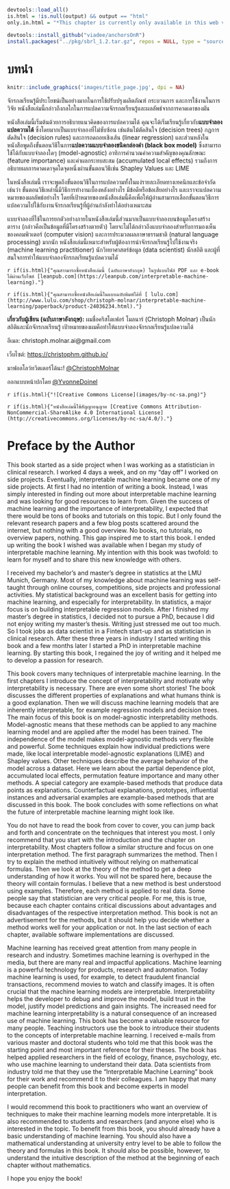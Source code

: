 ```r
devtools::load_all()
is.html = !is.null(output) && output == "html"
only.in.html = "*This chapter is currently only available in this web version. ebook and print will follow.*"

devtools::install_github("viadee/anchorsOnR")
install.packages("../pkg/sbrl_1.2.tar.gz", repos = NULL, type = "source")
```


# บทนำ {-}
```r
knitr::include_graphics('images/title_page.jpg', dpi = NA)
```

จักรกลเรียนรู้มีประโยชน์เป็นอย่างมากในการใช้ปรับปรุงผลิตภัณฑ์ กระบวนการ และการใช้งานในการวิจัย
หนังสือเล่มนี้กล่าวถึงกลไกในการแปลความจักรกลเรียนรู้และผลลัพธ์จากการคาดเดาของมัน

หนังสือเล่มนี้เริ่มต้นด้วยการอธิบายแนวคิดของการแปลความได้ คุณจะได้เริ่มเรียนรู้เกี่ยวกับ**แบบจำลองแปลความได้** ซึ่งโดยมากเป็นแบบจำลองที่ไม่ซับซ้อน เช่นต้นไม้ตัดสินใจ (decision trees) กฎการตัดสินใจ (decision rules) และการถดถอยเชิงเส้น (linear regression)
และส่วนหลังในหนังสือพูดถึงขั้นตอนวิธีในการ**แปลความแบบจำลองชนิดกล่องดำ (black box model)** ซึ่งสามารถใช้ได้กับแบบจำลองใดๆ (model-agnostic) อาทิการคำนวณค่าความสำคัญของคุณลักษณะ (feature importance) และค่าผลกระทบสะสม (accumulated local effects) รวมถึงการอธิบายผลการคาดเดาจุดใดจุดหนึ่งผ่านขั้นตอนวิธีเช่น Shapley Values และ LIME

ในหนังสือเล่มนี้ เราจะพูดถึงขั้นตอนวิธีในการแปลความทั้งในแง่รายละเอียดทางเทคนิกและข้อจำกัด เช่นว่า
ขั้นตอนวิธีเหล่านี้มีวิธีการทำงานเบื้องหลังอย่างไร
มีข้อดีหรือข้อเสียอย่างไร
และเราจะแปลความหมายของผลลัพธ์อย่างไร
โดยที่เป้าหมายของหนังสือเล่มนี้คือเพื่อให้ผู้อ่านสามารถเลือกขั้นตอนวิธีการแปลความไปใช้กับงานจักรกลเรียนรู้ที่ผู้อ่านกำลังทำได้อย่างเหมาะสม

แบบจำลองที่ใช้ในการยกตัวอย่างภายในหนังสือเล่มนี้ส่วนมากเป็นแบบจำลองบนข้อมูลโครงสร้างตาราง (กล่าวคือเป็นข้อมูลที่มีโครงสร้างตายตัว) โดยจะไม่ได้กล่าวถึงแบบจำลองสำหรับการมองเห็นของคอมพิวเตอร์ (computer vision) และการประมวลผลภาษาธรรมชาติ (natural language processing) มากนัก
หนังสือเล่มนี้เหมาะสำหรับผู้ต้องการนำจักรกลเรียนรู้ไปใช้งานจริง (machine learning practitioner) นักวิทยาศาสตร์ข้อมูล (data scientist) นักสถิติ และผู้ที่สนใจการทำให้แบบจำลองจักรกลเรียนรู้แปลความไดั


`r if(is.html){"คุณสาามารถซื้อหนังสือเล่มนี้ (ฉบับภาษาอังกฤษ) ในรูปแบบไฟล์ PDF และ e-book ได้ผ่านเว็บไซต์ [leanpub.com](https://leanpub.com/interpretable-machine-learning)."}`

`r if(is.html){"คุณสามารถซื้อหนังสือเล่มนี้ในแบบฉบับพิมพ์ได้ที่ [ lulu.com](http://www.lulu.com/shop/christoph-molnar/interpretable-machine-learning/paperback/product-24036234.html)."}`

**เกี่ยวกับผู้เขียน (ฉบับภาษาอังกฤษ):** ผมชื่อคริสโตเฟอร์ โมลนาร์ (Christoph Molnar) เป็นนักสถิติและนักจักรกลเรียนรู้
เป้าหมายของผมคือทำให้แบบจำลองจักรกลเรียนรู้แปลความได้

อีเมล: christoph.molnar.ai@gmail.com

เว็บไซต์: [https://christophm.github.io/](https://christophm.github.io/)

มาฟอลโลว์ทวิตเตอร์ได้นะ! [\@ChristophMolnar](https://twitter.com/ChristophMolnar)

ออกแบบหน้าปกโดย [\@YvonneDoinel](https://twitter.com/YvonneDoinel)


`r if(is.html){"![Creative Commons License](images/by-nc-sa.png)"}`

`r if(is.html){"หนังสือเล่มนี้ใช้สัญญาอนุญาต [Creative Commons Attribution-NonCommercial-ShareAlike 4.0 International License](http://creativecommons.org/licenses/by-nc-sa/4.0/)."}`



# Preface by the Author {-}

This book started as a side project when I was working as a statistician in clinical research.
I worked 4 days a week, and on my "day off" I worked on side projects.
Eventually, interpretable machine learning became one of my side projects.
At first I had no intention of writing a book.
Instead, I was simply interested in finding out more about interpretable machine learning and was looking for good resources to learn from.
Given the success of machine learning and the importance of interpretability, I expected that there would be tons of books and tutorials on this topic.
But I only found the relevant research papers and a few blog posts scattered around the internet, but nothing with a good overview.
No books, no tutorials, no overview papers, nothing.
This gap inspired me to start this book.
I ended up writing the book I wished was available when I began my study of interpretable machine learning.
My intention with this book was twofold: to learn for myself and to share this new knowledge with others.

<!-- Introduction to Author -->
I received my bachelor's and master's degree in statistics at the LMU Munich, Germany.
Most of my knowledge about machine learning was self-taught through online courses, competitions, side projects and professional activities.
My statistical background was an excellent basis for getting into machine learning, and especially for interpretability.
In statistics, a major focus is on building interpretable regression models.
After I finished my master's degree in statistics, I decided not to pursue a PhD, because I did not enjoy writing my master's thesis.
Writing just stressed me out too much.
So I took jobs as data scientist in a Fintech start-up and as statistician in clinical research.
After these three years in industry I started writing this book and a few months later I started a PhD in interpretable machine learning.
By starting this book, I regained the joy of writing and it helped me to develop a passion for research.

This book covers many techniques of interpretable machine learning.
In the first chapters I introduce the concept of interpretability and motivate why interpretability is necessary.
There are even some short stories!
The book discusses the different properties of explanations and what humans think is a good explanation.
Then we will discuss machine learning models that are inherently interpretable, for example regression models and decision trees.
The main focus of this book is on model-agnostic interpretability methods.
Model-agnostic means that these methods can be applied to any machine learning model and are applied after the model has been trained.
The independence of the model makes model-agnostic methods very flexible and powerful.
Some techniques explain how individual predictions were made, like local interpretable model-agnostic explanations (LIME) and Shapley values.
Other techniques describe the average behavior of the model across a dataset.
Here we learn about the partial dependence plot, accumulated local effects, permutation feature importance and many other methods.
A special category are example-based methods that produce data points as explanations.
Counterfactual explanations, prototypes, influential instances and adversarial examples are example-based methods that are discussed in this book.
The book concludes with some reflections on what the future of interpretable machine learning might look like.

You do not have to read the book from cover to cover, you can jump back and forth and concentrate on the techniques that interest you most.
I only recommend that you start with the introduction and the chapter on interpretability.
Most chapters follow a similar structure and focus on one interpretation method.
The first paragraph summarizes the method.
Then I try to explain the method intuitively without relying on mathematical formulas.
Then we look at the theory of the method to get a deep understanding of how it works.
You will not be spared here, because the theory will contain formulas.
I believe that a new method is best understood using examples.
Therefore, each method is applied to real data.
Some people say that statistician are very critical people.
For me, this is true, because each chapter contains critical discussions about advantages and disadvantages of the respective interpretation method.
This book is not an advertisement for the methods, but it should help you decide whether a method works well for your application or not.
In the last section of each chapter, available software implementations are discussed.

Machine learning has received great attention from many people in research and industry.
Sometimes machine learning is overhyped in the media, but there are many real and impactful applications.
Machine learning is a powerful technology for products, research and automation.
Today machine learning is used, for example,  to detect fraudulent financial transactions, recommend movies to watch and classify images.
It is often crucial that the machine learning models are interpretable.
Interpretability helps the developer to debug and improve the model, build trust in the model, justify model predictions and gain insights.
The increased need for machine learning interpretability is a natural consequence of an increased use of machine learning.
This book has become a valuable resource for many people.
Teaching instructors use the book to introduce their students to the concepts of interpretable machine learning.
I received e-mails from various master and doctoral students who told me that this book was the starting point and most important reference for their theses.
The book has helped applied researchers in the field of ecology, finance, psychology, etc.  who use machine learning to understand their data.
Data scientists from industry told me that they use the "Interpretable Machine Learning" book for their work and recommend it to their colleagues.
I am happy that many people can benefit from this book and become experts in model interpretation.

I would recommend this book to practitioners who want an overview of techniques to make their machine learning models more interpretable.
It is also recommended to students and researchers (and anyone else) who is interested in the topic.
To benefit from this book, you should already have a basic understanding of machine learning.
You should also have a mathematical understanding at university entry level to be able to follow the theory and formulas in this book.
It should also be possible, however, to understand the intuitive description of the method at the beginning of each chapter without mathematics.

I hope you enjoy the book!

